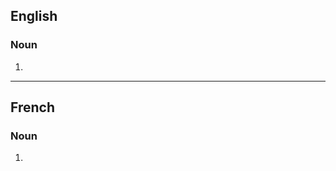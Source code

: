 ==English==

===Noun===
{{head|en|noun form}}

# {{plural of|en|empennage}}

----

==French==

===Noun===
{{head|fr|noun form|g=f}}

# {{plural of|fr|empennage}}
